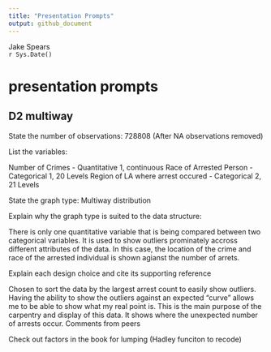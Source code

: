 ```yaml
---
title: "Presentation Prompts"
output: github_document
---
```

Jake Spears    
`r Sys.Date()` 

# presentation prompts

## D2 multiway 

State the number of observations:  728808 (After NA observations removed)

List the variables: 

Number of Crimes - Quantitative 1, continuous
Race of Arrested Person - Categorical 1, 20 Levels
Region of LA where arrest occured - Categorical 2, 21 Levels

State the graph type: Multiway distribution

Explain why the graph type is suited to the data structure:   

There is only one quantitative variable that is being compared between two categorical variables. It is used to show outliers prominately accross different attributes of the data. In this case, the location of the crime and race of the arrested individual is shown agianst the number of arrets.

Explain each design choice and cite its supporting reference 

Chosen to sort the data by the largest arrest count to easily show outliers. Having the ability to show the outliers against an expected "curve" allows me to be able to show what my real point is. This is the main purpose of the carpentry and display of this data. It shows where the unexpected number of arrests occur.
Comments from peers 

Check out factors in the book for lumping (Hadley funciton to recode)